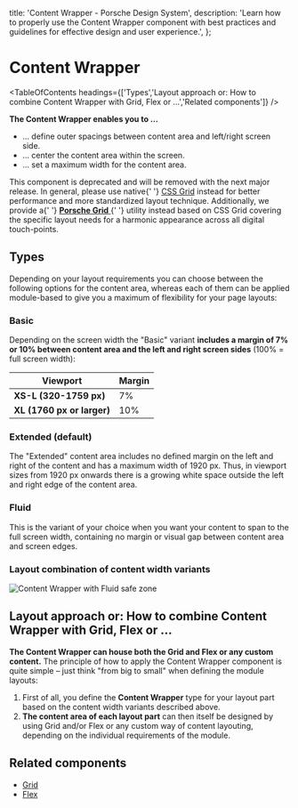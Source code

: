 
  title: 'Content Wrapper - Porsche Design System',
  description:
    'Learn how to properly use the Content Wrapper component with best practices and guidelines for effective design and user experience.',
};

# Content Wrapper <ComponentStatus tagName="p-content-wrapper"></ComponentStatus>

<TableOfContents headings={['Types','Layout approach or: How to combine Content Wrapper with Grid, Flex or …','Related components']} />

**The Content Wrapper enables you to …**

- … define outer spacings between content area and left/right screen side.
- … center the content area within the screen.
- … set a maximum width for the content area.

<Notification heading="Deprecation hint" heading-tag="h2" state="error">
  This component is deprecated and will be removed with the next major release. In general, please use native{' '}
  <a href="https://css-tricks.com/snippets/css/complete-guide-grid">CSS Grid</a> instead for better performance and more
  standardized layout technique. Additionally, we provide a{' '}
  <a href="styles/grid/">
    <b>Porsche Grid</b>
  </a>{' '}
  utility instead based on CSS Grid covering the specific layout needs for a harmonic appearance across all digital
  touch-points.
</Notification>

## Types

Depending on your layout requirements you can choose between the following options for the content area, whereas each of
them can be applied module-based to give you a maximum of flexibility for your page layouts:

### Basic

Depending on the screen width the "Basic" variant **includes a margin of 7% or 10% between content area and the left and
right screen sides** (100% = full screen width):

| **Viewport**               | **Margin** |
| -------------------------- | ---------- |
| **XS-L (320-1759 px)**     | 7%         |
| **XL (1760 px or larger)** | 10%        |

### Extended (default)

The "Extended" content area includes no defined margin on the left and right of the content and has a maximum width of
1920 px. Thus, in viewport sizes from 1920 px onwards there is a growing white space outside the left and right edge of
the content area.

### Fluid

This is the variant of your choice when you want your content to span to the full screen width, containing no margin or
visual gap between content area and screen edges.

### Layout combination of content width variants

![Content Wrapper with Fluid safe zone](assets/content-wrapper-width-variants.png)

## Layout approach or: How to combine Content Wrapper with Grid, Flex or …

**The Content Wrapper can house both the Grid and Flex or any custom content.** The principle of how to apply the
Content Wrapper component is quite simple – just think "from big to small" when defining the module layouts:

1. First of all, you define the **Content Wrapper** type for your layout part based on the content width variants
   described above.
2. **The content area of each layout part** can then itself be designed by using Grid and/or Flex or any custom way of
   content layouting, depending on the individual requirements of the module.

## Related components

- [Grid](/components/grid)
- [Flex](/components/flex)
